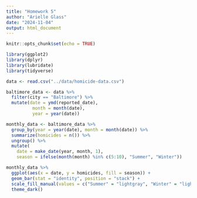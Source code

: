 ```yaml
---
title: "Homework 5"
author: "Arielle Glass"
date: "2024-11-04"
output: html_document
---
```


```r
knitr::opts_chunk$set(echo = TRUE)
```

```r

library(ggplot2)
library(dplyr)
library(lubridate)
library(tidyverse)

```

```r

data <- read.csv("../data/homicide-data.csv")

baltimore_data <- data %>%
  filter(city == "Baltimore") %>%
  mutate(date = ymd(reported_date),
          month = month(date),
          year = year(date))

monthly_data <- baltimore_data %>%
  group_by(year = year(date), month = month(date)) %>%
  summarize(homicides = n()) %>%
  ungroup() %>%
  mutate(
    date = make_date(year, month, 1),
    season = ifelse(month(month) %in% c(5:10), "Summer", "Winter"))

monthly_data %>%
  ggplot(aes(x = date, y = homicides, fill = season)) +
  geom_bar(stat = "identity", position = "stack") +
  scale_fill_manual(values = c("Summer" = "lightgray", "Winter" = "lightblue")) + 
  theme_dark()

```



